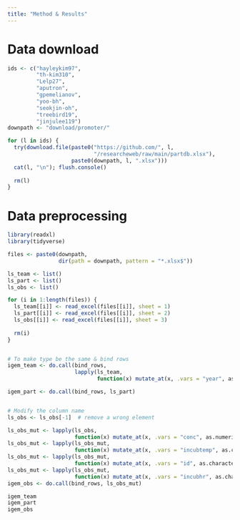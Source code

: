 ```yaml
---
title: "Method & Results"
---
```


# Data download

```r

ids <- c("hayleykim97",
         "th-kim310",
         "Lelp27",
         "aputron",
         "gpemelianov",
         "yoo-bh",
         "seokjin-oh",
         "treebird19",
         "jinjulee119")
downpath <- "download/promoter/" 

for (l in ids) {
  try(download.file(paste0("https://github.com/", l,
                           "/researcheweb/raw/main/partdb.xlsx"),
                    paste0(downpath, l, ".xlsx")))
  cat(l, "\n"); flush.console()
  
  rm(l)
}

```


# Data preprocessing

```r
library(readxl)
library(tidyverse)

files <- paste0(downpath,
                dir(path = downpath, pattern = "*.xlsx$"))

ls_team <- list()
ls_part <- list()
ls_obs <- list()

for (i in 1:length(files)) {
  ls_team[[i]] <- read_excel(files[[i]], sheet = 1)
  ls_part[[i]] <- read_excel(files[[i]], sheet = 2)
  ls_obs[[i]] <- read_excel(files[[i]], sheet = 3)
  
  rm(i)
}


# To make type be the same & bind rows
igem_team <- do.call(bind_rows,
                     lapply(ls_team,
                            function(x) mutate_at(x, .vars = "year", as.character)))

igem_part <- do.call(bind_rows, ls_part)


# Modify the column name
ls_obs <- ls_obs[-1]  # remove a wrong element

ls_obs_mut <- lapply(ls_obs,
                     function(x) mutate_at(x, .vars = "conc", as.numeric))
ls_obs_mut <- lapply(ls_obs_mut,
                     function(x) mutate_at(x, .vars = "incubtemp", as.character))
ls_obs_mut <- lapply(ls_obs_mut,
                     function(x) mutate_at(x, .vars = "id", as.character))
ls_obs_mut <- lapply(ls_obs_mut,
                     function(x) mutate_at(x, .vars = "incubhr", as.character))
igem_obs <- do.call(bind_rows, ls_obs_mut)

```

```r
igem_team
igem_part
igem_obs
```

